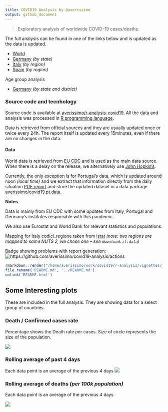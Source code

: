```yaml
---
title: COVID19 Analysis by @averissimo
output: github_document
---
```


> Exploratory analysis of worldwide COVID-19 cases/deaths.

The full analysis can be found in one of the links below and is updated as the data is updated.

* [World](https://averissimo.github.io/covid19-analysis/)
* [Germany](https://averissimo.github.io/covid19-analysis/germany.html) *(by state)*
* [Italy](https://averissimo.github.io/covid19-analysis/italy.html) *(by region)*
* [Spain](https://averissimo.github.io/covid19-analysis/spain.html) *(by region)*

Age group analysis

* [Germany](https://averissimo.github.io/covid19.de.data/) *(by state and district)*

### Source code and tecnhology

Source code is available at [averissimo/r-analysis-covid19](https://github.com/averissimo/r-analysis-covid19). All the data and analysis was processed in [R programming language](https://www.r-project.org/).

Data is retrieved from official sources and they are usually updated once or twice every 24h. The report itself is updated every 15minutes, even if there are no changes in the data.

#### Data

World data is retrieved from [EU CDC](https://data.europa.eu/euodp/en/data/dataset/covid-19-coronavirus-data) and is used as the main data source. When there is a delay on the release, we alternatively use [John Hopkin's](https://github.com/CSSEGISandData/COVID-19/).

Currently, the only exception is for Portugal's data, which is updated around noon *(local time)* and we extract that information directly from the daily situation [PDF report](https://covid19.min-saude.pt/relatorio-de-situacao/) and store the updated dataset in a data package [averissimo/covid19.pt.data](https://github.com/averissimo/covid19.pt.data).

**Notes**

Data is mainly from EU CDC with some updates from Italy, Portugal and Germany's institutes responsible with this pandemic.

We also use Eurostat and World Bank for relevant statistics and populations.

Mapping for Italy codici_regione taken from [istat](https://www.istat.it/it/archivio/6789) *(note: two regions are mapped to same NUTS 2, we chose one -- see `download.it.data`)*

Badge showing problems with report generation: ![https://github.com/averissimo/covid19-analysis/actions](https://github.com/averissimo/covid19-analysis/workflows/.github/workflows/main.yml/badge.svg)

```r
rmarkdown::render("/home/averissimo/work/covid19/r-analysis/vignettes/_README.Rmd", output_file = 'README.md')
file.rename('README.md', '../README.md')
unlink('README.html')
```

## Some Interesting plots

These are included in the full analysis. They are showing data for a select group of countries.

### Death / Confirmed cases rate

Percentage shows the Death rate per cases. Size of circle represents the size of the population.

![](https://averissimo.github.io/covid19-analysis/index_files/figure-html/main_plots_death_cases-1.svg)

### Rolling average of past 4 days

Each data point is an average of the previous 4 days
![](https://averissimo.github.io/covid19-analysis/index_files/figure-html/main_plots_last_week_cumulative_confirmed-1.svg)

### Rolling average of deaths *(per 100k population)*

Each data point is an average of the previous 4 days

![](https://averissimo.github.io/covid19-analysis/index_files/figure-html/main_plots_last_week_cumulative_deaths-1.svg)